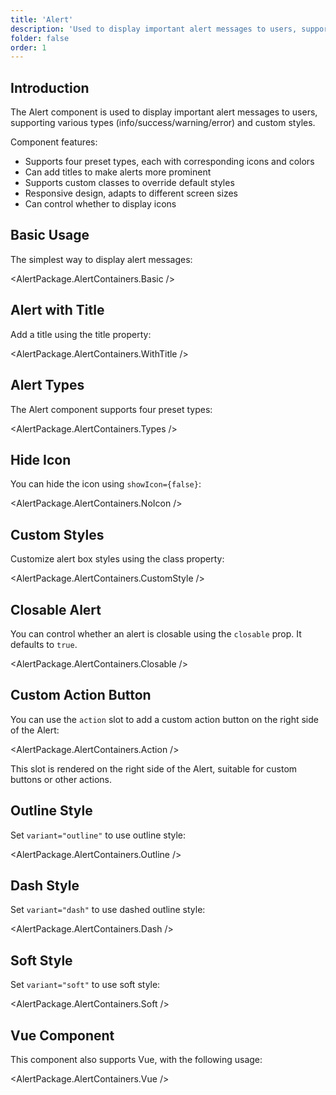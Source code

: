 ```yaml
---
title: 'Alert'
description: 'Used to display important alert messages to users, supporting various types of alert styles and interactive effects'
folder: false
order: 1
---
```



## Introduction

The Alert component is used to display important alert messages to users, supporting various types (info/success/warning/error) and custom styles.

Component features:

- Supports four preset types, each with corresponding icons and colors
- Can add titles to make alerts more prominent
- Supports custom classes to override default styles
- Responsive design, adapts to different screen sizes
- Can control whether to display icons

## Basic Usage

The simplest way to display alert messages:

<AlertPackage.AlertContainers.Basic />

## Alert with Title

Add a title using the title property:

<AlertPackage.AlertContainers.WithTitle />

## Alert Types

The Alert component supports four preset types:

<AlertPackage.AlertContainers.Types />

## Hide Icon

You can hide the icon using `showIcon={false}`:

<AlertPackage.AlertContainers.NoIcon />

## Custom Styles

Customize alert box styles using the class property:

<AlertPackage.AlertContainers.CustomStyle />

## Closable Alert

You can control whether an alert is closable using the `closable` prop. It defaults to `true`.

<AlertPackage.AlertContainers.Closable />

## Custom Action Button

You can use the `action` slot to add a custom action button on the right side of the Alert:

<AlertPackage.AlertContainers.Action />

This slot is rendered on the right side of the Alert, suitable for custom buttons or other actions.

## Outline Style    

Set `variant="outline"` to use outline style:

<AlertPackage.AlertContainers.Outline />

## Dash Style

Set `variant="dash"` to use dashed outline style:

<AlertPackage.AlertContainers.Dash />

## Soft Style

Set `variant="soft"` to use soft style:

<AlertPackage.AlertContainers.Soft />

## Vue Component

This component also supports Vue, with the following usage:

<AlertPackage.AlertContainers.Vue />
